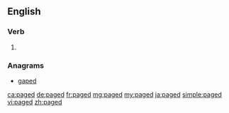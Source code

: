==English==

===Verb===
{{head|en|verb form}}

# {{en-past of|page}}

===Anagrams===
* [[gaped#English|gaped]]

[[ca:paged]]
[[de:paged]]
[[fr:paged]]
[[mg:paged]]
[[my:paged]]
[[ja:paged]]
[[simple:paged]]
[[vi:paged]]
[[zh:paged]]